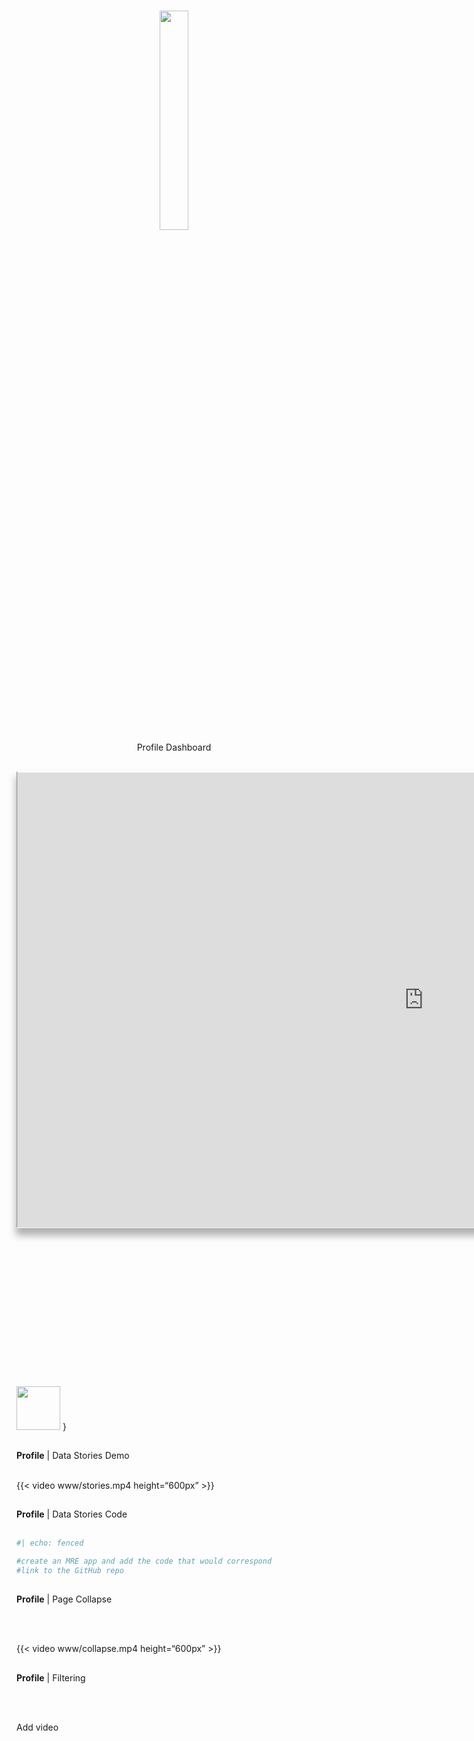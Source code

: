 <!-- Profile Dashboard Section Slide -->

#  {#profile-dashboard .background-title}

<center>![](images/users_slide.png){width="30%"} <br> [Profile Dashboard]{.section-header}</center>

<!-- Profile Demo Slide -->

##  {#profile-demo data-menu-title="The Profile Dashboard"}

```{=html}
<style>
    #wrap { width: 1730px; 
            height: 970px; 
            position:relative;}
    #frame { -ms-zoom: 0.75; 
             -webkit-transform: scale(0.75); 
             -webkit-transform-origin: 0 0;
             padding-left: -30px;
             box-shadow: 0px 14px 15px 2px rgba(0,0,0,.3);
             border-top: 2px solid white}
</style>
<div id="wrap">
<iframe id="frame" src="https://astho.shinyapps.io/profile/" width="100%" height="100%" ></iframe>
</div>
```
![](images/qr_code.png){.absolute fig-alt="QR Code to access dashboard" top="620" left="1255" width="70" height="70"} }

<!-- Profile Data Stories Video -->

##  {#profile-stories-demo data-menu-title="Data Stories Demo"}

[**Profile** \| Data Stories Demo]{.slide-header} <br> <br>

{{< video www/stories.mp4 height="600px" >}}

<!-- Profile Data Stories Code -->

##  {#profile-stories-code data-menu-title="Data Stories Code"}

[**Profile** \| Data Stories Code]{.slide-header} <br> <br>

```r
#| echo: fenced

#create an MRE app and add the code that would correspond
#link to the GitHub repo

```

<!-- Profile Collapse Video -->

##  {#profile-collapse data-menu-title="Page Collapse"}

[**Profile** \| Page Collapse]{.slide-header}

<br> <br>

{{< video www/collapse.mp4 height="600px" >}}

<!-- Profile Filter Video -->

##  {#profile-filter data-menu-title="Flex Filter"}

[**Profile** \| Filtering]{.slide-header}

<br> <br>

Add video

